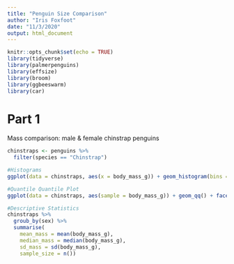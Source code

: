 ```yaml
---
title: "Penguin Size Comparison"
author: "Iris Foxfoot"
date: "11/3/2020"
output: html_document
---
```


```r
knitr::opts_chunk$set(echo = TRUE)
library(tidyverse)
library(palmerpenguins)
library(effsize)
library(broom)
library(ggbeeswarm)
library(car)
```

# Part 1

Mass comparison: male & female chinstrap penguins


```r
chinstraps <- penguins %>% 
  filter(species == "Chinstrap")

#Histograms
ggplot(data = chinstraps, aes(x = body_mass_g)) + geom_histogram(bins = 10) + facet_wrap(~sex)

#Quantile Quantile Plot
ggplot(data = chinstraps, aes(sample = body_mass_g)) + geom_qq() + facet_wrap(~sex)

#Descriptive Statistics
chinstraps %>% 
  groub_by(sex) %>% 
  summarise(
    mean_mass = mean(body_mass_g),
    median_mass = median(body_mass_g),
    sd_mass = sd(body_mass_g),
    sample_size = n())
```